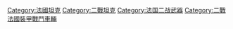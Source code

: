 {{Commonscat|World War II tanks of France}}
[[Category:法國坦克|Category:法國坦克]]
[[Category:二戰坦克|Category:二戰坦克]]
[[Category:法国二战武器|Category:法国二战武器]]
[[Category:二戰法國裝甲戰鬥車輛|Category:二戰法國裝甲戰鬥車輛]]